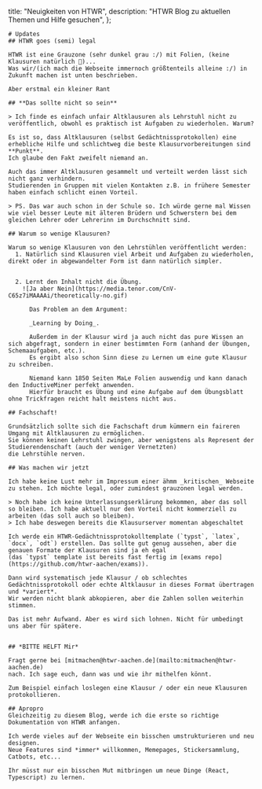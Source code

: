   title: "Neuigkeiten von HTWR",
  description: "HTWR Blog zu aktuellen Themen und Hilfe gesuchen",
};

    # Updates
    ## HTWR goes (semi) legal

    HTWR ist eine Grauzone (sehr dunkel grau :/) mit Folien, (keine Klausuren natürlich 🫣)...
    Was wir/(ich mach die Webseite immernoch größtenteils alleine :/) in Zukunft machen ist unten beschrieben.

    Aber erstmal ein kleiner Rant

    ## **Das sollte nicht so sein**

    > Ich finde es einfach unfair Altklausuren als Lehrstuhl nicht zu veröffentlich, obwohl es praktisch ist Aufgaben zu wiederholen. Warum?

    Es ist so, dass Altklausuren (selbst Gedächtnissprotokollen) eine erhebliche Hilfe und schlichtweg die beste Klausurvorbereitungen sind **Punkt**.
    Ich glaube den Fakt zweifelt niemand an.

    Auch das immer Altklausuren gesammelt und verteilt werden lässt sich nicht ganz verhindern.
    Studierenden in Gruppen mit vielen Kontakten z.B. in frühere Semester haben einfach schlicht einen Vorteil.

    > PS. Das war auch schon in der Schule so. Ich würde gerne mal Wissen wie viel besser Leute mit älteren Brüdern und Schwerstern bei dem gleichen Lehrer oder Lehrerinn im Durchschnitt sind.

    ## Warum so wenige Klausuren?

    Warum so wenige Klausuren von den Lehrstühlen veröffentlicht werden:
      1. Natürlich sind Klausuren viel Arbeit und Aufgaben zu wiederholen, direkt oder in abgewandelter Form ist dann natürlich simpler.


      2. Lernt den Inhalt nicht die Übung.
        ![Ja aber Nein](https://media.tenor.com/CnV-C65z7iMAAAAi/theoretically-no.gif)

          Das Problem an dem Argument:

          _Learning by Doing_.

          Außerdem in der Klausur wird ja auch nicht das pure Wissen an sich abgefragt, sondern in einer bestimmten Form (anhand der Übungen, Schemaaufgaben, etc.).
          Es ergibt also schon Sinn diese zu Lernen um eine gute Klausur zu schreiben.

          Niemand kann 1850 Seiten MaLe Folien auswendig und kann danach den InductiveMiner perfekt anwenden.
          Hierfür braucht es Übung und eine Aufgabe auf dem Übungsblatt ohne Trickfragen reicht halt meistens nicht aus.

    ## Fachschaft!

    Grundsätzlich sollte sich die Fachschaft drum kümmern ein faireren Umgang mit Altklausuren zu ermöglichen.
    Sie können keinen Lehrstuhl zwingen, aber wenigstens als Represent der Studierendenschaft (auch der weniger Vernetzten)
    die Lehrstühle nerven.

    ## Was machen wir jetzt

    Ich habe keine Lust mehr im Impressum einer ähmm _kritischen_ Webseite zu stehen. Ich möchte legal, oder zumindest grauzonen legal werden.

    > Noch habe ich keine Unterlassungserklärung bekommen, aber das soll so bleiben. Ich habe aktuell nur den Vorteil nicht kommerziell zu arbeiten (das soll auch so bleiben).
    > Ich habe deswegen bereits die Klausurserver momentan abgeschaltet

    Ich werde ein HTWR-Gedächtnissprotokolltemplate (`typst`, `latex`, `docx`, `odt`) erstellen. Das sollte gut genug aussehen, aber die genauen Formate der Klausuren sind ja eh egal
    (das `typst` template ist bereits fast fertig im [exams repo](https://github.com/htwr-aachen/exams)).

    Dann wird systematisch jede Klausur / ob schlechtes Gedächtnissprotokoll oder echte Altklausur in dieses Format übertragen und *variert*.
    Wir werden nicht blank abkopieren, aber die Zahlen sollen weiterhin stimmen.

    Das ist mehr Aufwand. Aber es wird sich lohnen. Nicht für umbedingt uns aber für spätere.


    ## *BITTE HELFT Mir*

    Fragt gerne bei [mitmachen@htwr-aachen.de](mailto:mitmachen@htwr-aachen.de)
    nach. Ich sage euch, dann was und wie ihr mithelfen könnt.

    Zum Beispiel einfach loslegen eine Klausur / oder ein neue Klausuren protokollieren.

    ## Apropro
    Gleichzeitig zu diesem Blog, werde ich die erste so richtige Dokumentation von HTWR anfangen.

    Ich werde vieles auf der Webseite ein bisschen umstrukturieren und neu designen.
    Neue Features sind *immer* willkommen, Memepages, Stickersammlung, Catbots, etc...

    Ihr müsst nur ein bisschen Mut mitbringen um neue Dinge (React, Typescript) zu lernen.
